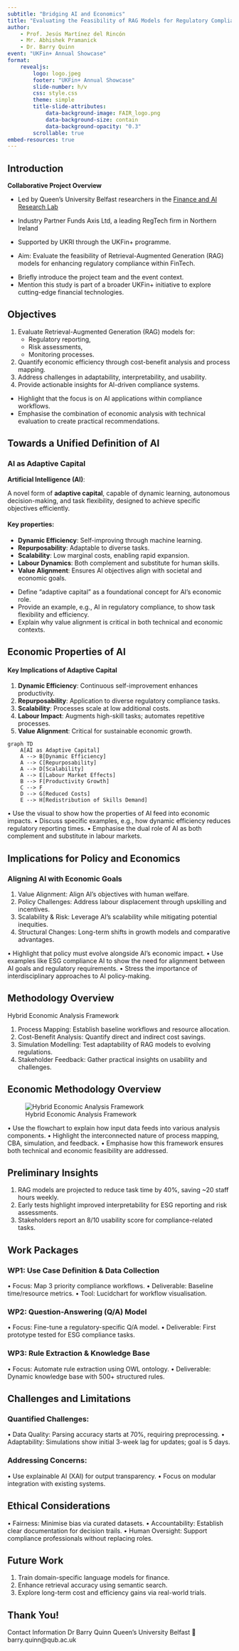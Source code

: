 ```yaml
---
subtitle: "Bridging AI and Economics"
title: "Evaluating the Feasibility of RAG Models for Regulatory Compliance"
author: 
    - Prof. Jesús Martínez del Rincón
    - Mr. Abhishek Pramanick
    - Dr. Barry Quinn
event: "UKFin+ Annual Showcase"
format: 
    revealjs:
        logo: logo.jpeg
        footer: "UKFin+ Annual Showcase"
        slide-number: h/v
        css: style.css
        theme: simple
        title-slide-attributes:
            data-background-image: FAIR_logo.png
            data-background-size: contain
            data-background-opacity: "0.3"
        scrollable: true
embed-resources: true
---
```


## Introduction

**Collaborative Project Overview**  

- Led by Queen's University Belfast researchers in the [Finance and AI Research Lab](https://q-rap.connect.qub.ac.uk/FAIR/)

- Industry Partner Funds Axis Ltd, a leading RegTech firm in Northern Ireland 

- Supported by UKRI through the UKFin+ programme.  

- Aim: Evaluate the feasibility of Retrieval-Augmented Generation (RAG) models for enhancing regulatory compliance within FinTech.

::: {.notes}
- Briefly introduce the project team and the event context.
- Mention this study is part of a broader UKFin+ initiative to explore cutting-edge financial technologies.
:::

## Objectives

1. Evaluate Retrieval-Augmented Generation (RAG) models for:
   - Regulatory reporting,
   - Risk assessments,
   - Monitoring processes.
2. Quantify economic efficiency through cost-benefit analysis and process mapping.
3. Address challenges in adaptability, interpretability, and usability.
4. Provide actionable insights for AI-driven compliance systems.

::: {.notes}
- Highlight that the focus is on AI applications within compliance workflows.
- Emphasise the combination of economic analysis with technical evaluation to create practical recommendations.
:::


## Towards a Unified Definition of AI {.smalller}

### AI as Adaptive Capital

**Artificial Intelligence (AI)**:  

:::{.aside}
A novel form of **adaptive capital**, capable of dynamic learning, autonomous decision-making, and task flexibility, designed to achieve specific objectives efficiently.
:::

:::{.callout}

#### Key properties:  
- **Dynamic Efficiency**: Self-improving through machine learning.  
- **Repurposability**: Adaptable to diverse tasks.  
- **Scalability**: Low marginal costs, enabling rapid expansion.  
- **Labour Dynamics**: Both complement and substitute for human skills.  
- **Value Alignment**: Ensures AI objectives align with societal and economic goals.
:::

::: {.notes}
- Define "adaptive capital" as a foundational concept for AI’s economic role.
- Provide an example, e.g., AI in regulatory compliance, to show task flexibility and efficiency.
- Explain why value alignment is critical in both technical and economic contexts.
:::

## Economic Properties of AI

#### Key Implications of Adaptive Capital

1. **Dynamic Efficiency**: Continuous self-improvement enhances productivity.
2. **Repurposability**: Application to diverse regulatory compliance tasks.
3. **Scalability**: Processes scale at low additional costs.
4. **Labour Impact**: Augments high-skill tasks; automates repetitive processes.
5. **Value Alignment**: Critical for sustainable economic growth.

```mermaid
graph TD
    A[AI as Adaptive Capital]
    A --> B[Dynamic Efficiency]
    A --> C[Repurposability]
    A --> D[Scalability]
    A --> E[Labour Market Effects]
    B --> F[Productivity Growth]
    C --> F
    D --> G[Reduced Costs]
    E --> H[Redistribution of Skills Demand]
```

::: {.notes}
•	Use the visual to show how the properties of AI feed into economic impacts.
•	Discuss specific examples, e.g., how dynamic efficiency reduces regulatory reporting times.
•	Emphasise the dual role of AI as both complement and substitute in labour markets.
:::

## Implications for Policy and Economics

### Aligning AI with Economic Goals

1.	Value Alignment: Align AI’s objectives with human welfare.
2.	Policy Challenges: Address labour displacement through upskilling and incentives.
3.	Scalability & Risk: Leverage AI’s scalability while mitigating potential inequities.
4.	Structural Changes: Long-term shifts in growth models and comparative advantages.

::: {.notes}
•	Highlight that policy must evolve alongside AI’s economic impact.
•	Use examples like ESG compliance AI to show the need for alignment between AI goals and regulatory requirements.
•	Stress the importance of interdisciplinary approaches to AI policy-making.
:::

## Methodology Overview

Hybrid Economic Analysis Framework

1.	Process Mapping: Establish baseline workflows and resource allocation.
2.	Cost-Benefit Analysis: Quantify direct and indirect cost savings.
3.	Simulation Modelling: Test adaptability of RAG models to evolving regulations.
4.	Stakeholder Feedback: Gather practical insights on usability and challenges.


## Economic Methodology Overview

![Hybrid Economic Analysis Framework](mermaid-diagram-2024-11-19-113920.png)

::: {.notes}
•	Use the flowchart to explain how input data feeds into various analysis components.
•	Highlight the interconnected nature of process mapping, CBA, simulation, and feedback.
•	Emphasise how this framework ensures both technical and economic feasibility are addressed.
:::

## Preliminary Insights

1.	RAG models are projected to reduce task time by 40%, saving ~20 staff hours weekly.
2.	Early tests highlight improved interpretability for ESG reporting and risk assessments.
3.	Stakeholders report an 8/10 usability score for compliance-related tasks.

## Work Packages {.scrollable}

### WP1: Use Case Definition & Data Collection

•	Focus: Map 3 priority compliance workflows.
•	Deliverable: Baseline time/resource metrics.
•	Tool: Lucidchart for workflow visualisation.

### WP2: Question-Answering (Q/A) Model

•	Focus: Fine-tune a regulatory-specific Q/A model.
•	Deliverable: First prototype tested for ESG compliance tasks.

### WP3: Rule Extraction & Knowledge Base

•	Focus: Automate rule extraction using OWL ontology.
•	Deliverable: Dynamic knowledge base with 500+ structured rules.

## Challenges and Limitations

### Quantified Challenges:

•	Data Quality: Parsing accuracy starts at 70%, requiring preprocessing.
•	Adaptability: Simulations show initial 3-week lag for updates; goal is 5 days.

### Addressing Concerns:

•	Use explainable AI (XAI) for output transparency.
•	Focus on modular integration with existing systems.

## Ethical Considerations

•	Fairness: Minimise bias via curated datasets.
•	Accountability: Establish clear documentation for decision trails.
•	Human Oversight: Support compliance professionals without replacing roles.

## Future Work

1.	Train domain-specific language models for finance.
2.	Enhance retrieval accuracy using semantic search.
3.	Explore long-term cost and efficiency gains via real-world trials.


## Thank You!

Contact Information
Dr Barry Quinn
Queen’s University Belfast
📧 barry.quinn@qub.ac.uk

